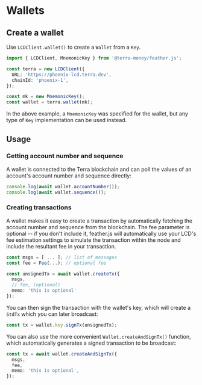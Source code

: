 # Wallets

## Create a wallet

Use `LCDClient.wallet()` to create a `Wallet` from a `Key`.

```ts
import { LCDClient, MnemonicKey } from '@terra-money/feather.js';

const terra = new LCDClient({
  URL: 'https://phoenix-lcd.terra.dev',
  chainId: 'phoenix-1',
});

const mk = new MnemonicKey();
const wallet = terra.wallet(mk);
```

In the above example, a `MnemonicKey` was specified for the wallet, but any type of `Key` implementation can be used instead.

## Usage

### Getting account number and sequence

A wallet is connected to the Terra blockchain and can poll the values of an account's account number and sequence directly:

```ts
console.log(await wallet.accountNumber());
console.log(await wallet.sequence());
```

### Creating transactions

A wallet makes it easy to create a transaction by automatically fetching the account number and sequence from the blockchain. The fee parameter is optional -- if you don't include it, feather.js will automatically use your LCD's fee estimation settings to simulate the transaction within the node and include the resultant fee in your transaction.

```ts
const msgs = [ ... ]; // list of messages
const fee = Fee(...); // optional fee

const unsignedTx = await wallet.createTx({
  msgs,
  // fee, (optional)
  memo: 'this is optional'
});
```

You can then sign the transaction with the wallet's key, which will create a `StdTx` which you can later broadcast:

```ts
const tx = wallet.key.signTx(unsignedTx);
```

You can also use the more convenient `Wallet.createAndSignTx()` function, which automatically generates a signed transaction to be broadcast:

```ts
const tx = await wallet.createAndSignTx({
  msgs,
  fee,
  memo: 'this is optional',
});
```
